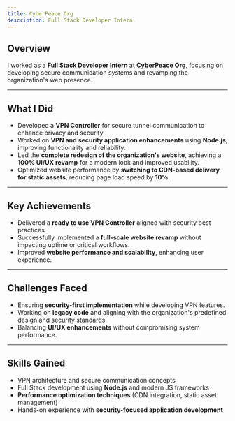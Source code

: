 ```yaml
---
title: CyberPeace Org
description: Full Stack Developer Intern.
---
```


## Overview

I worked as a **Full Stack Developer Intern** at **CyberPeace Org**, focusing on developing secure communication systems and revamping the organization's web presence.

---

## What I Did

- Developed a **VPN Controller** for secure tunnel communication to enhance privacy and security.
- Worked on **VPN and security application enhancements** using **Node.js**, improving functionality and reliability.
- Led the **complete redesign of the organization's website**, achieving a **100% UI/UX revamp** for a modern look and improved usability.
- Optimized website performance by **switching to CDN-based delivery for static assets**, reducing page load speed by **10%**.

---

## Key Achievements

- Delivered a **ready to use VPN Controller** aligned with security best practices.
- Successfully implemented a **full-scale website revamp** without impacting uptime or critical workflows.
- Improved **website performance and scalability**, enhancing user experience.

---

## Challenges Faced

- Ensuring **security-first implementation** while developing VPN features.
- Working on **legacy code** and aligning with the organization's predefined design and security standards.
- Balancing **UI/UX enhancements** without compromising system performance.

---

## Skills Gained

- VPN architecture and secure communication concepts
- Full Stack development using **Node.js** and modern JS frameworks
- **Performance optimization techniques** (CDN integration, static asset management)
- Hands-on experience with **security-focused application development**
